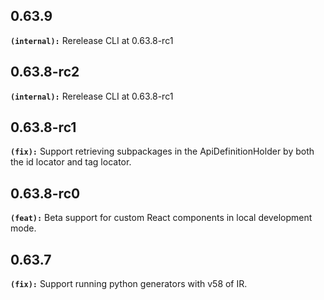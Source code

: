## 0.63.9
**`(internal):`** Rerelease CLI at 0.63.8-rc1


## 0.63.8-rc2
**`(internal):`** Rerelease CLI at 0.63.8-rc1


## 0.63.8-rc1
**`(fix):`** Support retrieving subpackages in the ApiDefinitionHolder by both the id locator and tag locator.


## 0.63.8-rc0
**`(feat):`** Beta support for custom React components in local development mode.


## 0.63.7
**`(fix):`** Support running python generators with v58 of IR.


